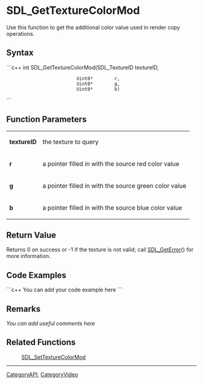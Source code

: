 <!-- pragma section-numbers off -->
<!-- pragma disable-camelcase -->

= SDL_GetTextureColorMod =
Use this function to get the additional color value used in render copy operations.


== Syntax ==
```c++
int SDL_GetTextureColorMod(SDL_TextureID textureID,
                           Uint8*        r,
                           Uint8*        g,
                           Uint8*        b)
```

== Function Parameters ==
{|
|'''textureID'''
|the texture to query
|-
|'''r'''
|a pointer filled in with the source red color value
|-
|'''g'''
|a pointer filled in with the source green color value
|-
|'''b'''
|a pointer filled in with the source blue color value
|}

== Return Value ==
Returns 0 on success or -1 if the texture is not valid; call [[SDL_GetError]]() for more information.

== Code Examples ==
```c++
You can add your code example here
```

== Remarks ==
''You can add useful comments here''

== Related Functions ==
:[[SDL_SetTextureColorMod]]

----
[[CategoryAPI]], [[CategoryVideo]]
